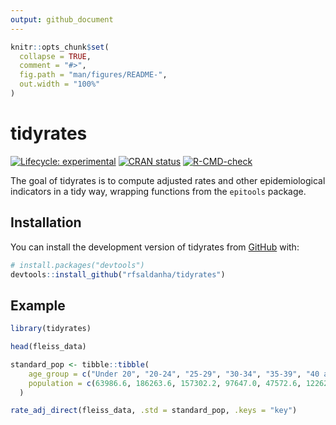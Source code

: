 ```yaml
---
output: github_document
---
```


<!-- README.md is generated from README.Rmd. Please edit that file -->

```r
knitr::opts_chunk$set(
  collapse = TRUE,
  comment = "#>",
  fig.path = "man/figures/README-",
  out.width = "100%"
)
```

# tidyrates

<!-- badges: start -->
[![Lifecycle: experimental](https://img.shields.io/badge/lifecycle-experimental-orange.svg)](https://lifecycle.r-lib.org/articles/stages.html#experimental)
[![CRAN status](https://www.r-pkg.org/badges/version/tidyrates)](https://CRAN.R-project.org/package=tidyrates)
[![R-CMD-check](https://github.com/rfsaldanha/tidyrates/actions/workflows/R-CMD-check.yaml/badge.svg)](https://github.com/rfsaldanha/tidyrates/actions/workflows/R-CMD-check.yaml)
<!-- badges: end -->

The goal of tidyrates is to compute adjusted rates and other epidemiological indicators in a tidy way, wrapping functions from the `epitools` package.

## Installation

You can install the development version of tidyrates from [GitHub](https://github.com/rfsaldanha/tidyrates) with:

``` r
# install.packages("devtools")
devtools::install_github("rfsaldanha/tidyrates")
```

## Example

```r
library(tidyrates)

head(fleiss_data)

standard_pop <- tibble::tibble(
    age_group = c("Under 20", "20-24", "25-29", "30-34", "35-39", "40 and over"),
    population = c(63986.6, 186263.6, 157302.2, 97647.0, 47572.6, 12262.6)
  )

rate_adj_direct(fleiss_data, .std = standard_pop, .keys = "key")
```


